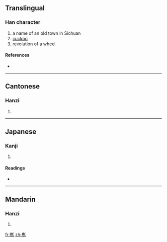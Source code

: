==Translingual==

===Han character===
{{Han char|rn=46|rad=山|as=13|sn=16|four=2222<sub>7</sub>|canj=山人土尸 (UOGS)}}

# a name of an old town in Sichuan
# [[cuckoo]]
# revolution of a wheel

====References====
* {{Han ref|kx=0321.050|dkj=42071|dj=0621.080|hdz=10798.040|uh=5DB2|ud=23986|bh=E967|bd=59751}}

----

==Cantonese==

===Hanzi===
{{yue-hanzi|jyut=|y=kwai4, seui2}}

# {{defn|Cantonese|sort=山13}}

----

==Japanese==

===Kanji===
{{ja-kanji|grade=|rs=山13}}

# {{defn|Japanese|sort=山13}}

====Readings====
* {{ja-readings|on=[[けい]] (kei), [[え]] (e), [[き]] (ki), [[すい]] (sui)|kun=[[めぐり]] (meguri)}}

----

==Mandarin==

===Hanzi===
{{cmn-hanzi|pin=[[xī]] ([[xi1]]), [[yí]] ([[yi2]])|wg=hsi<sup>1</sup>, i<sup>2</sup>}}

# {{defn|Mandarin|sort=山13}}

[[fr:嶲]]
[[zh:嶲]]